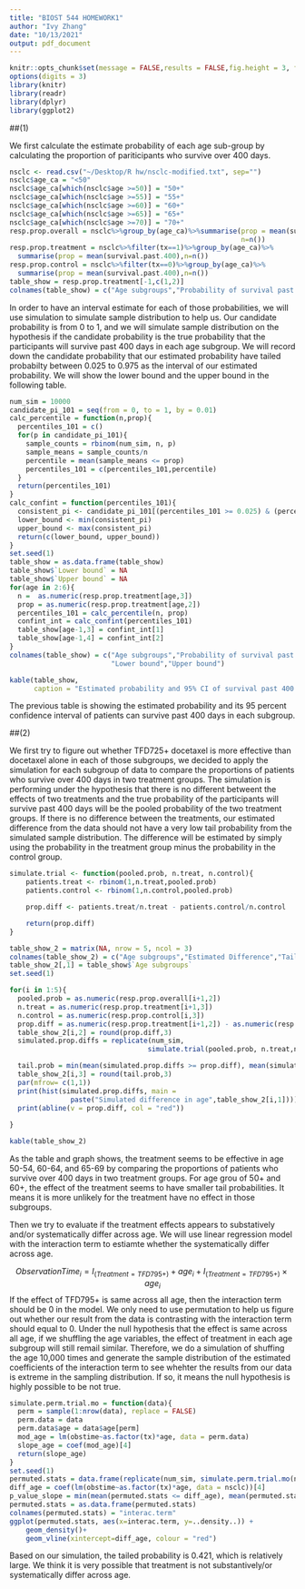```yaml
---
title: "BIOST 544 HOMEWORK1"
author: "Ivy Zhang"
date: "10/13/2021"
output: pdf_document
---
```


```r
knitr::opts_chunk$set(message = FALSE,results = FALSE,fig.height = 3, fig.width = 4)
options(digits = 3)
library(knitr)
library(readr)
library(dplyr)
library(ggplot2)
```

##(1)

We first calculate the estimate probability of each age sub-group by calculating the proportion of pariticipants who survive over 400 days. 
```r
nsclc <- read.csv("~/Desktop/R hw/nsclc-modified.txt", sep="")
nsclc$age_ca = "<50"
nsclc$age_ca[which(nsclc$age >=50)] = "50+"
nsclc$age_ca[which(nsclc$age >=55)] = "55+"
nsclc$age_ca[which(nsclc$age >=60)] = "60+"
nsclc$age_ca[which(nsclc$age >=65)] = "65+"
nsclc$age_ca[which(nsclc$age >=70)] = "70+"
resp.prop.overall = nsclc%>%group_by(age_ca)%>%summarise(prop = mean(survival.past.400),
                                                         n=n())
resp.prop.treatment = nsclc%>%filter(tx==1)%>%group_by(age_ca)%>%
  summarise(prop = mean(survival.past.400),n=n())
resp.prop.control = nsclc%>%filter(tx==0)%>%group_by(age_ca)%>%
  summarise(prop = mean(survival.past.400),n=n())
table_show = resp.prop.treatment[-1,c(1,2)]
colnames(table_show) = c("Age subgroups","Probability of survival past 400 days")
```

In order to have an interval estimate for each of those probabilities, we will use simulation to simulate sample distribution to help us. Our candidate probability is from 0 to 1, and we will simulate sample distribution on the hypothesis if the candidate probability is the true probability that the participants will survive past 400 days in each age subgroup. We will record down the candidate probability that our estimated probability have tailed probabilty between 0.025 to 0.975 as the interval of our estimated probability. We will show the lower bound and the upper bound in the following table. 

```r
num_sim = 10000
candidate_pi_101 = seq(from = 0, to = 1, by = 0.01)
calc_percentile = function(n,prop){
  percentiles_101 = c()
  for(p in candidate_pi_101){
    sample_counts = rbinom(num_sim, n, p)
    sample_means = sample_counts/n
    percentile = mean(sample_means <= prop)
    percentiles_101 = c(percentiles_101,percentile)
  }
  return(percentiles_101)
}
calc_confint = function(percentiles_101){
  consistent_pi <- candidate_pi_101[(percentiles_101 >= 0.025) & (percentiles_101 <= 0.975)]
  lower_bound <- min(consistent_pi)
  upper_bound <- max(consistent_pi)
  return(c(lower_bound, upper_bound))
}
set.seed(1)
table_show = as.data.frame(table_show)
table_show$`Lower bound` = NA
table_show$`Upper bound` = NA
for(age in 2:6){
  n =  as.numeric(resp.prop.treatment[age,3])
  prop = as.numeric(resp.prop.treatment[age,2])
  percentiles_101 = calc_percentile(n, prop)
  confint_int = calc_confint(percentiles_101)
  table_show[age-1,3] = confint_int[1]
  table_show[age-1,4] = confint_int[2]
}
colnames(table_show) = c("Age subgroups","Probability of survival past 400 days",
                         "Lower bound","Upper bound")
```

```r
kable(table_show, 
      caption = "Estimated probability and 95% CI of survival past 400 days for patient on TFD725+")

```

The previous table is showing the estimated probability and its 95 percent confidence interval of patients can survive past 400 days in each subgroup.

##(2)

We first try to figure out whether TFD725+ docetaxel is more effective than docetaxel alone in each of those subgroups, we decided to apply the simulation for each subgroup of data to compare the proportions of patients who survive over 400 days in two treatment groups. The simulation is performing under the hypothesis that there is no different betweent the effects of two treatments and the true probability of the participants will survive past 400 days will be the pooled probability of the two treatment groups. If there is no difference between the treatments, our estimated difference from the data should not have a very low tail probability from the simulated sample distribution. The difference will be estimated by simply using the probability in the treatment group minus the probability in the control group. 

```r

simulate.trial <- function(pooled.prob, n.treat, n.control){
    patients.treat <- rbinom(1,n.treat,pooled.prob)
    patients.control <- rbinom(1,n.control,pooled.prob)

    prop.diff <- patients.treat/n.treat - patients.control/n.control

    return(prop.diff)
}

table_show_2 = matrix(NA, nrow = 5, ncol = 3)
colnames(table_show_2) = c("Age subgroups","Estimated Difference","Tail Probabilities")
table_show_2[,1] = table_show$`Age subgroups`
set.seed(1)

for(i in 1:5){
  pooled.prob = as.numeric(resp.prop.overall[i+1,2])
  n.treat = as.numeric(resp.prop.treatment[i+1,3])
  n.control = as.numeric(resp.prop.control[i,3])
  prop.diff = as.numeric(resp.prop.treatment[i+1,2]) - as.numeric(resp.prop.control[i,2])
  table_show_2[i,2] = round(prop.diff,3)
  simulated.prop.diffs = replicate(num_sim,
                                  simulate.trial(pooled.prob, n.treat,n.control))

  tail.prob = min(mean(simulated.prop.diffs >= prop.diff), mean(simulated.prop.diffs <= prop.diff))
  table_show_2[i,3] = round(tail.prob,3)
  par(mfrow= c(1,1))
  print(hist(simulated.prop.diffs, main = 
               paste("Simulated difference in age",table_show_2[i,1])))
  print(abline(v = prop.diff, col = "red"))
  
}

```

```r

kable(table_show_2)
```

As the table and graph shows, the treatment seems to be effective in age 50-54, 60-64, and 65-69 by comparing the proportions of patients who survive over 400 days in two treatment groups. For age grou of 50+ and 60+, the effect of the treatment seems to have smaller tail probabilities. It means it is more unlikely for the treatment have no effect in those subgroups. 

Then we try to evaluate if the treatment effects appears to substatively and/or systematically differ across age. We will use linear regression model with the interaction term to estiamte whether the systematically differ across age. 

$$ObservationTime_i =I_{(Treatment = TFD795+)} + age_i + I_{(Treatment = TFD795+)} \times age_i  $$
If the effect of TFD795+ is same across all age, then the interaction term should be 0 in the model. We only need to use permutation to help us figure out whether our result from the data is contrasting with the interaction term should equal to 0. Under the null hypothesis that the effect is same across all age, if we shuffling the age variables, the effect of treatment in each age subgroup will still remail similar. Therefore, we do a simulation of shuffing the age 10,000 times and generate the sample distribution of the estimated coefficients of the interaction term to see whehter the results from our data is extreme in the sampling distribution. If so, it means the null hypothesis is highly possible to be not true. 

```r
simulate.perm.trial.mo = function(data){
  perm = sample(1:nrow(data), replace = FALSE)
  perm.data = data
  perm.data$age = data$age[perm]
  mod_age = lm(obstime~as.factor(tx)*age, data = perm.data)
  slope_age = coef(mod_age)[4]
  return(slope_age)
}
set.seed(1)
permuted.stats = data.frame(replicate(num_sim, simulate.perm.trial.mo(nsclc)))
diff_age = coef(lm(obstime~as.factor(tx)*age, data = nsclc))[4]
p_value_slope = min(mean(permuted.stats <= diff_age), mean(permuted.stats>=diff_age))
permuted.stats = as.data.frame(permuted.stats)
colnames(permuted.stats) = "interac.term"
ggplot(permuted.stats, aes(x=interac.term, y=..density..)) +
    geom_density()+
    geom_vline(xintercept=diff_age, colour = "red")
```

Based on our simulation, the tailed probability is 0.421, which is relatively large. We think it is very possible that treatment is not substantively/or systematically differ across age. 



